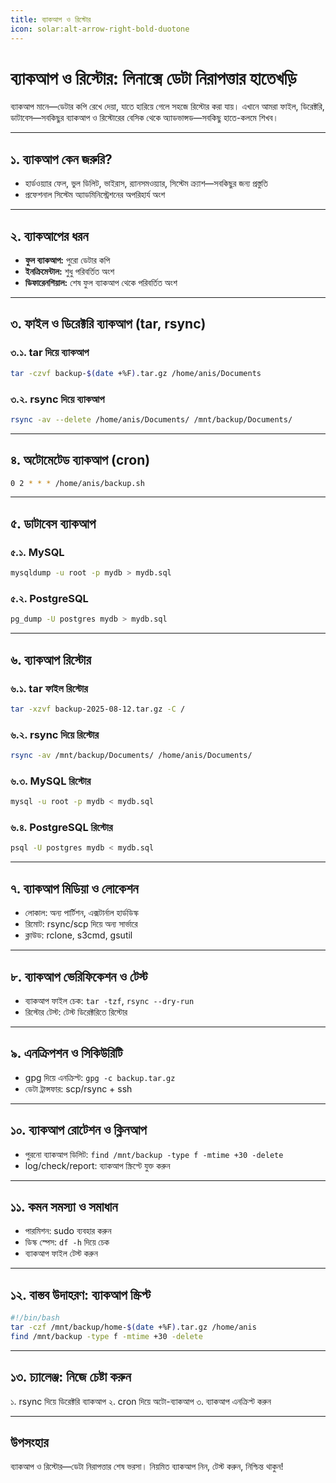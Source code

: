 ```yaml
---
title: ব্যাকআপ ও রিস্টোর
icon: solar:alt-arrow-right-bold-duotone
---
```


# ব্যাকআপ ও রিস্টোর: লিনাক্সে ডেটা নিরাপত্তার হাতেখড়ি

ব্যাকআপ মানে—ডেটার কপি রেখে দেয়া, যাতে হারিয়ে গেলে সহজে রিস্টোর করা যায়। এখানে আমরা ফাইল, ডিরেক্টরি, ডাটাবেস—সবকিছুর ব্যাকআপ ও রিস্টোরের বেসিক থেকে অ্যাডভান্সড—সবকিছু হাতে-কলমে শিখব।

---

## ১. ব্যাকআপ কেন জরুরি?

- হার্ডওয়্যার ফেল, ভুল ডিলিট, ভাইরাস, র‍্যানসমওয়্যার, সিস্টেম ক্র্যাশ—সবকিছুর জন্য প্রস্তুতি
- প্রফেশনাল সিস্টেম অ্যাডমিনিস্ট্রেশনের অপরিহার্য অংশ

---

## ২. ব্যাকআপের ধরন

- **ফুল ব্যাকআপ:** পুরো ডেটার কপি
- **ইনক্রিমেন্টাল:** শুধু পরিবর্তিত অংশ
- **ডিফারেনশিয়াল:** শেষ ফুল ব্যাকআপ থেকে পরিবর্তিত অংশ

---

## ৩. ফাইল ও ডিরেক্টরি ব্যাকআপ (tar, rsync)

### ৩.১. tar দিয়ে ব্যাকআপ
```bash
tar -czvf backup-$(date +%F).tar.gz /home/anis/Documents
```

### ৩.২. rsync দিয়ে ব্যাকআপ
```bash
rsync -av --delete /home/anis/Documents/ /mnt/backup/Documents/
```

---

## ৪. অটোমেটেড ব্যাকআপ (cron)

```bash
0 2 * * * /home/anis/backup.sh
```

---

## ৫. ডাটাবেস ব্যাকআপ

### ৫.১. MySQL
```bash
mysqldump -u root -p mydb > mydb.sql
```

### ৫.২. PostgreSQL
```bash
pg_dump -U postgres mydb > mydb.sql
```

---

## ৬. ব্যাকআপ রিস্টোর

### ৬.১. tar ফাইল রিস্টোর
```bash
tar -xzvf backup-2025-08-12.tar.gz -C /
```

### ৬.২. rsync দিয়ে রিস্টোর
```bash
rsync -av /mnt/backup/Documents/ /home/anis/Documents/
```

### ৬.৩. MySQL রিস্টোর
```bash
mysql -u root -p mydb < mydb.sql
```

### ৬.৪. PostgreSQL রিস্টোর
```bash
psql -U postgres mydb < mydb.sql
```

---

## ৭. ব্যাকআপ মিডিয়া ও লোকেশন

- লোকাল: অন্য পার্টিশন, এক্সটার্নাল হার্ডডিস্ক
- রিমোট: rsync/scp দিয়ে অন্য সার্ভারে
- ক্লাউড: rclone, s3cmd, gsutil

---

## ৮. ব্যাকআপ ভেরিফিকেশন ও টেস্ট

- ব্যাকআপ ফাইল চেক: `tar -tzf`, `rsync --dry-run`
- রিস্টোর টেস্ট: টেস্ট ডিরেক্টরিতে রিস্টোর

---

## ৯. এনক্রিপশন ও সিকিউরিটি

- gpg দিয়ে এনক্রিপ্ট: `gpg -c backup.tar.gz`
- ডেটা ট্রান্সফার: scp/rsync + ssh

---

## ১০. ব্যাকআপ রোটেশন ও ক্লিনআপ

- পুরনো ব্যাকআপ ডিলিট: `find /mnt/backup -type f -mtime +30 -delete`
- log/check/report: ব্যাকআপ স্ক্রিপ্টে যুক্ত করুন

---

## ১১. কমন সমস্যা ও সমাধান

- পারমিশন: sudo ব্যবহার করুন
- ডিস্ক স্পেস: `df -h` দিয়ে চেক
- ব্যাকআপ ফাইল টেস্ট করুন

---

## ১২. বাস্তব উদাহরণ: ব্যাকআপ স্ক্রিপ্ট

```bash
#!/bin/bash
tar -czf /mnt/backup/home-$(date +%F).tar.gz /home/anis
find /mnt/backup -type f -mtime +30 -delete
```

---

## ১৩. চ্যালেঞ্জ: নিজে চেষ্টা করুন

১. rsync দিয়ে ডিরেক্টরি ব্যাকআপ
২. cron দিয়ে অটো-ব্যাকআপ
৩. ব্যাকআপ এনক্রিপ্ট করুন

---

## উপসংহার

ব্যাকআপ ও রিস্টোর—ডেটা নিরাপত্তার শেষ ভরসা। নিয়মিত ব্যাকআপ নিন, টেস্ট করুন, নিশ্চিন্ত থাকুন!
